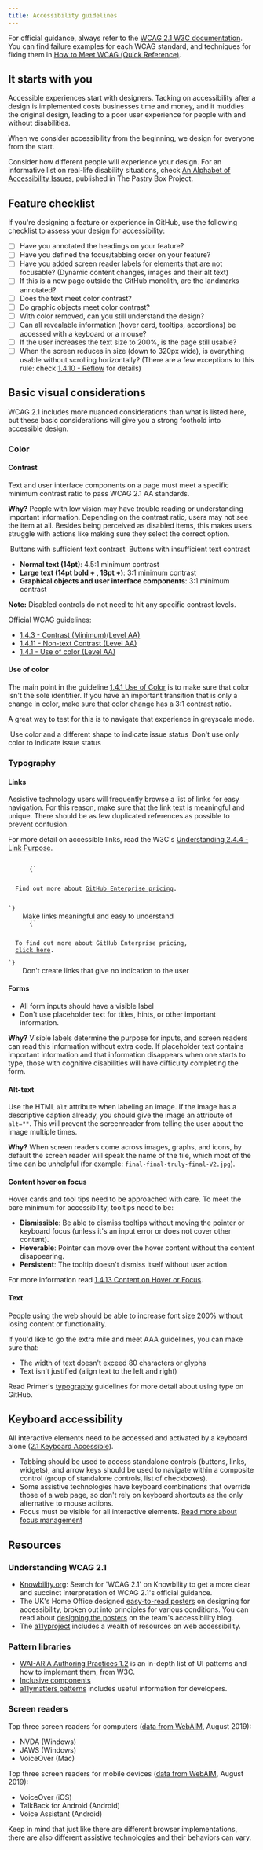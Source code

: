 ```yaml
---
title: Accessibility guidelines
---
```



For official guidance, always refer to the [WCAG 2.1 W3C documentation](https://www.w3.org/TR/WCAG21/). You can find failure examples for each WCAG standard, and techniques for fixing them in [How to Meet WCAG (Quick Reference)](https://www.w3.org/WAI/WCAG21/quickref/?versions=2.1&showtechniques=148&currentsidebar=%23col_customize#visual-presentation). 

## It starts with you
Accessible experiences start with designers. Tacking on accessibility after a design is implemented costs businesses time and money, and it muddies the original design, leading to a poor user experience for people with and without disabilities. 

When we consider accessibility from the beginning, we design for everyone from the start. 

Consider how different people will experience your design. For an informative list on real-life disability situations, check [An Alphabet of Accessibility Issues](https://the-pastry-box-project.net/anne-gibson/2014-july-31), published in The Pastry Box Project.

## Feature checklist
If you're designing a feature or experience in GitHub, use the following checklist to assess your design for accessibility:
- [ ]  Have you annotated the headings on your feature?
- [ ]  Have you defined the focus/tabbing order on your feature?
- [ ]  Have you added screen reader labels for elements that are not focusable? (Dynamic content changes, images and their alt text)
- [ ]  If this is a new page outside the GitHub monolith, are the landmarks annotated?
- [ ]  Does the text meet color contrast?
- [ ]  Do graphic objects meet color contrast?
- [ ]  With color removed, can you still understand the design?
- [ ]  Can all revealable information (hover card, tooltips, accordions) be accessed with a keyboard or a mouse?
- [ ]  If the user increases the text size to 200%, is the page still usable?
- [ ]  When the screen reduces in size (down to 320px wide), is everything usable without scrolling horizontally? (There are a few exceptions to this rule: check  [1.4.10 - Reflow](https://www.w3.org/WAI/WCAG21/Understanding/reflow.html) for details)

## Basic visual considerations
WCAG 2.1 includes more nuanced considerations than what is listed here, but these basic considerations will give you a strong foothold into accessible design.
### Color
#### Contrast
Text and user interface components on a page must meet a specific minimum contrast ratio to pass WCAG 2.1 AA standards.

**Why?** People with low vision may have trouble reading or understanding important information. Depending on the contrast ratio, users may not see the item at all. Besides being perceived as disabled items, this makes users struggle with actions like making sure they select the correct option.

<DoDontContainer stacked>
    <Do>
       <img src="https://user-images.githubusercontent.com/40274682/102424769-bc476b80-3fc0-11eb-9831-c229ada406c0.png" alt="" />
       <Caption>Buttons with sufficient text contrast</Caption>
    </Do>
    <Dont>
       <img src="https://user-images.githubusercontent.com/40274682/102424747-afc31300-3fc0-11eb-9e98-ecd806f6e266.png" alt="" />
       <Caption>Buttons with insufficient text contrast</Caption>
    </Dont>
</DoDontContainer>

- **Normal text (14pt)**: 4.5:1 minimum contrast
- **Large text (14pt bold + , 18pt +)**: 3:1 minimum contrast
- **Graphical objects and user interface components**: 3:1 minimum contrast

**Note:** Disabled controls do not need to hit any specific contrast levels.

Official WCAG guidelines:
- [1.4.3 - Contrast (Minimum)(Level AA)](https://www.w3.org/WAI/WCAG21/Understanding/contrast-minimum.html)
- [1.4.11 - Non-text Contrast (Level AA)](https://www.w3.org/WAI/WCAG21/Understanding/non-text-contrast.html)
- [1.4.1 - Use of color (Level AA)](https://www.w3.org/TR/UNDERSTANDING-WCAG20/visual-audio-contrast-without-color.html)

#### Use of color
The main point in the guideline [1.4.1 Use of Color](https://www.w3.org/TR/UNDERSTANDING-WCAG20/visual-audio-contrast-without-color.html) is to make sure that color isn't the sole identifier. If you have an important transition that is only a change in color, make sure that color change has a 3:1 contrast ratio. 

A great way to test for this is to navigate that experience in greyscale mode. 

<DoDontContainer stacked>
    <Do>
       <img src="https://user-images.githubusercontent.com/40274682/102531800-cb2d2d00-4057-11eb-8372-ef42011d3e0a.png" alt="" />
       <Caption>Use color and a different shape to indicate issue status</Caption>
    </Do>
    <Dont>
       <img src="https://user-images.githubusercontent.com/40274682/102531791-c4061f00-4057-11eb-955f-82e511b663d5.png" alt="" />
       <Caption>Don't use only color to indicate issue status</Caption>
    </Dont>
</DoDontContainer>

### Typography

#### Links
Assistive technology users will frequently browse a list of links for easy navigation. For this reason, make sure that the link text is meaningful and unique. There should be as few duplicated references as possible to prevent confusion.

For more detail on accessible links, read the W3C's [Understanding 2.4.4 - Link Purpose](https://www.w3.org/WAI/WCAG21/Understanding/link-purpose-in-context.html).

<DoDontContainer stacked>
  <Do>
    <Code className="language-html">
      {`<p>
  Find out more about <a href="#url">GitHub Enterprise pricing</a>.<br />
</p>`}
    </Code>
    <Caption>Make links meaningful and easy to understand</Caption>
  </Do>
  <Dont>
    <Code className="language-html">
      {`<p>
  To find out more about GitHub Enterprise pricing,
  <a href="#url">click here</a>.
</p>`}
    </Code>
    <Caption>Don't create links that give no indication to the user</Caption>
  </Dont>
</DoDontContainer>

#### Forms
- All form inputs should have a visible label
- Don't use placeholder text for titles, hints, or other important information.

**Why?** Visible labels determine the purpose for inputs, and screen readers can read this information without extra code. If placeholder text contains important information and that information disappears when one starts to type, those with cognitive disabilities will have difficulty completing the form.

#### Alt-text
Use the HTML `alt` attribute when labeling an image. If the image has a descriptive caption already, you should give the image an attribute of `alt=""`. This will prevent the screenreader from telling the user about the image multiple times.

**Why?** When screen readers come across images, graphs, and icons, by default the screen reader will speak the name of the file, which most of the time can be unhelpful (for example: `final-final-truly-final-V2.jpg`).

#### Content hover on focus
Hover cards and tool tips need to be approached with care. To meet the bare minimum for accessibility, tooltips need to be: 
- **Dismissible**: Be able to dismiss tooltips without moving the pointer or keyboard focus (unless it's an input error or does not cover other content).
- **Hoverable**: Pointer can move over the hover content without the content disappearing.
- **Persistent**: The tooltip doesn't dismiss itself without user action.

For more information read [1.4.13 Content on Hover or Focus](https://www.w3.org/WAI/WCAG21/Understanding/content-on-hover-or-focus.html).

#### Text
People using the web should be able to increase font size 200% without losing content or functionality.

If you'd like to go the extra mile and meet AAA guidelines, you can make sure that:
- The width of text doesn't exceed 80 characters or glyphs 
- Text isn't justified (align text to the left and right)

Read Primer's [typography](https://primer.style/design/foundations/typography) guidelines for more detail about using type on GitHub.

## Keyboard accessibility
All interactive elements need to be accessed and activated by a keyboard alone ([2.1 Keyboard Accessible](https://www.w3.org/TR/WCAG21/#keyboard-accessible)).
- Tabbing should be used to access standalone controls (buttons, links, widgets), and arrow keys should be used to navigate within a composite control (group of standalone controls, list of checkboxes).
- Some assistive technologies have keyboard combinations that override those of a web page, so don't rely on keyboard shortcuts as the only alternative to mouse actions.
- Focus must be visible for all interactive elements. [Read more about focus management](https://primer.style/design/ui-patterns/focus-management)

## Resources

### Understanding WCAG 2.1
- [Knowbility.org](https://knowbility.org/search/?q=WCAG+2.1): Search for 'WCAG 2.1' on Knowbility to get a more clear and succinct interpretation of WCAG 2.1's official guidance. 
- The UK's Home Office designed [easy-to-read posters](https://github.com/UKHomeOffice/posters/blob/master/accessibility/dos-donts/posters_en-UK/accessibility-posters-set.pdf) on designing for accessibility, broken out into principles for various conditions. You can read about [designing the posters](https://accessibility.blog.gov.uk/2016/09/02/dos-and-donts-on-designing-for-accessibility/) on the team's accessibility blog.
- The [a11yproject](https://www.a11yproject.com/resources/) includes a wealth of resources on web accessibility.

### Pattern libraries
- [WAI-ARIA Authoring Practices 1.2](https://www.w3.org/TR/wai-aria-practices-1.2/) is an in-depth list of UI patterns and how to implement them, from W3C. 
- [Inclusive components](https://inclusive-components.design/)
- [a11ymatters patterns](https://www.a11ymatters.com/patterns) includes useful information for developers.

### Screen readers

Top three screen readers for computers ([data from WebAIM](https://webaim.org/projects/screenreadersurvey8/), August 2019):
- NVDA (Windows)
- JAWS (Windows)
- VoiceOver (Mac)

Top three screen readers for mobile devices ([data from WebAIM](https://webaim.org/projects/screenreadersurvey8/), August 2019):
- VoiceOver (iOS)
- TalkBack for Android (Android)
- Voice Assistant (Android)

Keep in mind that just like there are different browser implementations, there are also different assistive technologies and their behaviors can vary.
